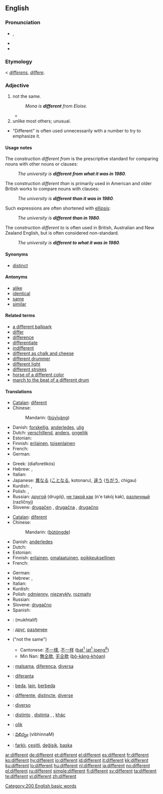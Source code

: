 {{wikipedia}}
{{also|différent|diffèrent}}
==English==
{{rfc|prescriptivist, judgmental, and unreferenced}}

{{rank|manner|following|fell|383|different|care|war|short}}

===Pronunciation===
* {{IPA|/'dɪf.ə(ɹ).ənt/|/'dɪf.ɹənt/}}, {{SAMPA|/"dIf.@(r).@nt/|/"dIf.r@nt/}}
* {{audio|en-us-different.ogg|Audio (US)}}
* {{hyphenation|dif|fer|ent}}

===Etymology===
{{etyl|enm}} < {{etyl|la}} ''[[differens]]'', ''[[differe]]''.

===Adjective===
{{en-adj}}

# not the same.
#: ''Mona is '''different''' from Eloise.''
#* {{quote-book|passage=At Elizabeth-Jane mentioning how greatly Lucetta had been jeopardized, he exhibited an agitation '''different''' in kind no less than in intensity from any she had seen in him before.|title=[[S:The Mayor of Casterbridge/Chapter 29|The Mayor of Casterbridge]]|author=Thomas Hardy|year=1886}}
# unlike most others; unusual.
* "Different" is often used unnecessarily with a number to try to emphasize it.

====Usage notes====
The construction ''different from'' is the prescriptive standard for comparing nouns with other nouns or clauses:
: ''The university is '''different from what it was in 1980'''.''
The construction ''different than'' is primarily used in American and older British works to compare nouns with clauses:
: ''The university is '''different than it was in 1980'''.''
Such expressions are often shortened with [[ellipsis]]:
: ''The university is '''different than in 1980'''.''
The construction ''different to'' is often used in British, Australian and New Zealand English, but is often considered non-standard.
: ''The university is '''different to what it was in 1980'''.''

====Synonyms====
* [[distinct]]

====Antonyms====
* [[alike]]
* [[identical]]
* [[same]]
* [[similar]]

====Related terms====
* [[a different ballpark]]
* [[differ]]
* [[difference]]
* [[differentiate]]
* [[indifferent]]
* [[different as chalk and cheese]]
* [[different drummer]]
* [[different light]]
* [[different strokes]]
* [[horse of a different color]]
* [[march to the beat of a different drum]]

====Translations====
{{trans-top|not the same}}
* [[Catalan]]: [[diferent]]
* Chinese:
*: Mandarin: {{zh-ts|[[不]][[一樣]]|[[不]][[一样]]}} ([[bù]][[yī]][[yàng]])
* Danish: [[forskellig]], [[anderledes]], [[ulig]]
* Dutch: [[verschillend]], [[anders]], [[ongelijk]]
* Estonian: {{t|et|erinev}}
* Finnish: [[erilainen]], [[toisenlainen]]
* French: {{t+|fr|différent}}
* German: {{t+|de|verschieden}}
{{trans-mid}}
* Greek: {{t+|el|διαφορετικός|m|sc=Grek}} (diaforetikós)
* Hebrew: {{he-translation|שונה|shoné}} {{m}}, {{he-translation|שונה|shoná}} {{f}}
* Italian: {{t+|it|differente}}
* Japanese: [[異なる]] ([[ことなる]], kotonaru), [[違う]] ([[ちがう]], chigau)
* Kurdish: {{KUchar|[[جیا]]}}, {{KUchar|[[جیاواز]]}}
* Polish: {{t+|pl|różny}}, {{t+|pl|inny}}
* Russian: [[другой]] (drugój), [[не такой как]] (n'e takój kak), [[различный]] (razlíčnyj)
* Slovene: [[drugačen]] {{m}}, [[drugačna]] {{f}}, [[drugačno]] {{n}}
{{trans-bottom}}

{{trans-top|unlike most others}}
* [[Catalan]]: [[diferent]]
* Chinese:
*: Mandarin: {{zh-ts|[[不同]]的|[[不同]]的}} ([[bù]][[tóng]][[de]])
* Danish: [[anderledes]]
* Dutch: {{t+|nl|anders}}
* Estonian: {{t|et|eriline}}
* Finnish: [[erilainen]], [[omalaatuinen]], [[poikkeuksellinen]]
* French: {{t+|fr|différent}}
{{trans-mid}}
* German: {{t+|de|anders}}
* Hebrew: {{he-translation|שונה|shoné}} {{m}}, {{he-translation|שונה|shoná}} {{f}}
* Italian: {{t+|it|differente}}
* Kurdish: {{KUchar|[[جیاواز]]}}
* Polish: [[odmienny]], [[niezwykły]], [[rozmaity]]
* Russian: {{t+|ru|разный|tr=ráznyj|sc=Cyrl}}
* Slovene: [[drugačno]] {{n}}
* Spanish: {{t+|es|diferente|m|f}}
{{trans-bottom}}

{{checktrans-top}}
* {{ttbc|Arabic}}: {{Arab|[[مختلف]]}} (mukhtalif)
* {{ttbc|Bulgarian}}: [[друг]], [[различен]]
* {{ttbc|Chinese}} ("not the same")
** Cantonese: [[不一樣]], [[不一样]] ([[bat1jat1joeng6|bat<sup>1</sup> jat<sup>1</sup> joeng<sup>6</sup>]])
** Min Nan: [[無仝款]], [[无仝款]] ([[bô-kâng-khóan]])
* {{ttbc|Esperanto}}: [[malsama]], [[diferenca]], [[diversa]]
{{trans-mid}}
* {{ttbc|Ido}}: [[diferanta]]
* {{ttbc|Indonesian}}: [[beda]], [[lain]], [[beda|berbeda]]
* {{ttbc|Interlingua}}: [[differente]], [[distincte]], [[diverse]]
* {{ttbc|Italian}}: [[diverso]]
* {{ttbc|Spanish}}: [[distinto]] {{m}}, [[distinta]] {{f}}, {{t+|es|diferente|m|f}}, [[khác]]
* {{ttbc|Swedish}}: [[olik]]
* {{ttbc|Telugu}}: [[విభిన్నం]] (vibhinnaM)
* {{ttbc|Turkish}}: [[farklı]], [[çeşitli]], [[değişik]], [[başka]]
{{trans-bottom}}

[[Category:200 English basic words]]

[[ar:different]]
[[de:different]]
[[et:different]]
[[el:different]]
[[es:different]]
[[fr:different]]
[[ko:different]]
[[hy:different]]
[[io:different]]
[[id:different]]
[[it:different]]
[[kk:different]]
[[ku:different]]
[[lo:different]]
[[hu:different]]
[[nl:different]]
[[ja:different]]
[[no:different]]
[[pl:different]]
[[ru:different]]
[[simple:different]]
[[fi:different]]
[[sv:different]]
[[ta:different]]
[[te:different]]
[[vi:different]]
[[zh:different]]